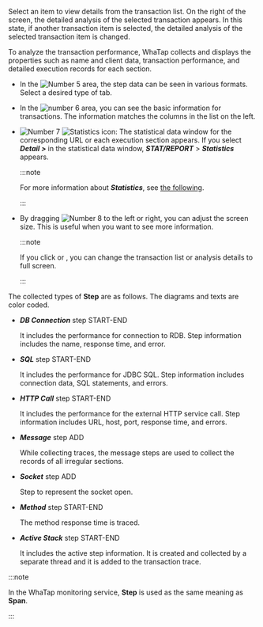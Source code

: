 Select an item to view details from the transaction list. On the right of the screen, the detailed analysis of the selected transaction appears. In this state, if another transaction item is selected, the detailed analysis of the selected transaction item is changed.

To analyze the transaction performance, WhaTap collects and displays the properties such as name and client data, transaction performance, and detailed execution records for each section.

<Xclude product='php,nodejs,golang'>

<ImgLang img="analysis-tx-table-view.png" desc="Trace analysis" />

</Xclude>

<InDoc product='php,nodejs,golang'>

<ImgLang img="analysis-tx-table-view-none-actx.png" desc="Trace analysis" />

</InDoc>

-   In the ![Number 5](/img/number-05.png) area, the step data can be seen in various formats. Select a desired type of tab.

-   In the ![number 6](/img/number-06.png) area, you can see the basic information for transactions. The information matches the columns in the list on the left.

-   ![Number 7](/img/number-07.png) ![Statistics icon](/img/ic-static.svg): The statistical data window for the corresponding URL or each execution section appears. If you select **_Detail >_** in the statistical data window, **_STAT/REPORT_** > **_Statistics_** appears.

    :::note

    For more information about **_Statistics_**, see [the following](analysis-apm-trs).

    :::

-   By dragging ![Number 8](/img/number-08.png) <LinkImage img='hitmap-lr-drag.svg' alt='좌우 드래그 아이콘' className='_drag' /> to the left or right, you can adjust the screen size. This is useful when you want to see more information.

    :::note

    If you click <LinkImage img='ic-s-tx-left.svg' alt='왼쪽 화살표 아이콘' className='_txDrag' /> or <LinkImage img='ic-s-tx-right.svg' alt='오른쪽 화살표 아이콘' className='_txDrag' />, you can change the transaction list or analysis details to full screen.

    :::

The collected types of **Step** are as follows. The diagrams and texts are color coded.

-   **_DB Connection_** step <span class='type'>START-END</span>

    It includes the performance for connection to RDB. Step information includes the name, response time, and error.

-   **_SQL_** step <span class='type'>START-END</span>

    It includes the performance for JDBC SQL. Step information includes connection data, SQL statements, and errors.

-   **_HTTP Call_** step <span class='type'>START-END</span>

    It includes the performance for the external HTTP service call. Step information includes URL, host, port, response time, and errors.

-   **_Message_** step <span class='type'>ADD</span>

    While collecting traces, the message steps are used to collect the records of all irregular sections.  

-   **_Socket_** step <span class='type'>ADD</span>

    Step to represent the socket open.

-   **_Method_** step <span class='type'>START-END</span>

    The method response time is traced.

<Xclude product='php,nodejs,golang'>

-   **_Active Stack_** step <span class='type'>START-END</span>

    It includes the active step information. It is created and collected by a separate thread and it is added to the transaction trace.

</Xclude>

:::note

In the WhaTap monitoring service, **Step** is used as the same meaning as **Span**.

:::

